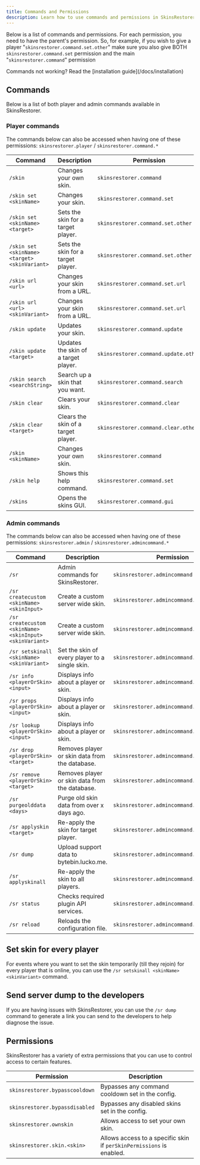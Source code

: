 ```yaml
---
title: Commands and Permissions
description: Learn how to use commands and permissions in SkinsRestorer.
---
```



Below is a list of commands and permissions. For each permission, you need to have the parent's permission.
So, for example, if you wish to give a player "`skinsrestorer.command.set.other`" make sure you also give
BOTH `skinsrestorer.command.set` permission and the main "`skinsrestorer.command`" permission

<Callout type="info" emoji="ℹ️">
  Commands not working? Read the [installation guide](/docs/installation)
</Callout>

## Commands

Below is a list of both player and admin commands available in SkinsRestorer.

### Player commands

The commands below can also be accessed when having one of these permissions:
`skinsrestorer.player` / `skinsrestorer.command.*`

| Command                                       | Description                          | Permission                           |
| --------------------------------------------- | ------------------------------------ | ------------------------------------ |
| `/skin`                                       | Changes your own skin.               | `skinsrestorer.command`              |
| `/skin set <skinName>`                        | Changes your skin.                   | `skinsrestorer.command.set`          |
| `/skin set <skinName> <target>`               | Sets the skin for a target player.   | `skinsrestorer.command.set.other`    |
| `/skin set <skinName> <target> <skinVariant>` | Sets the skin for a target player.   | `skinsrestorer.command.set.other`    |
| `/skin url <url>`                             | Changes your skin from a URL.        | `skinsrestorer.command.set.url`      |
| `/skin url <url> <skinVariant>`               | Changes your skin from a URL.        | `skinsrestorer.command.set.url`      |
| `/skin update`                                | Updates your skin.                   | `skinsrestorer.command.update`       |
| `/skin update <target>`                       | Updates the skin of a target player. | `skinsrestorer.command.update.other` |
| `/skin search <searchString>`                 | Search up a skin that you want.      | `skinsrestorer.command.search`       |
| `/skin clear`                                 | Clears your skin.                    | `skinsrestorer.command.clear`        |
| `/skin clear <target>`                        | Clears the skin of a target player.  | `skinsrestorer.command.clear.other`  |
| `/skin <skinName>`                            | Changes your own skin.               | `skinsrestorer.command`              |
| `/skin help`                                  | Shows this help command.             | `skinsrestorer.command.set`          |
| `/skins`                                      | Opens the skins GUI.                 | `skinsrestorer.command.gui`          |

### Admin commands

The commands below can also be accessed when having one of these permissions:
`skinsrestorer.admin` / `skinsrestorer.admincommand.*`

| Command                                                 | Description                                    | Permission                                |
| ------------------------------------------------------- | ---------------------------------------------- | ----------------------------------------- |
| `/sr`                                                   | Admin commands for SkinsRestorer.              | `skinsrestorer.admincommand`              |
| `/sr createcustom <skinName> <skinInput>`               | Create a custom server wide skin.              | `skinsrestorer.admincommand.createcustom` |
| `/sr createcustom <skinName> <skinInput> <skinVariant>` | Create a custom server wide skin.              | `skinsrestorer.admincommand.createcustom` |
| `/sr setskinall <skinName> <skinVariant>`               | Set the skin of every player to a single skin. | `skinsrestorer.admincommand.createcustom` |
| `/sr info <playerOrSkin> <input>`                       | Displays info about a player or skin.          | `skinsrestorer.admincommand.info`         |
| `/sr props <playerOrSkin> <input>`                      | Displays info about a player or skin.          | `skinsrestorer.admincommand.info`         |
| `/sr lookup <playerOrSkin> <input>`                     | Displays info about a player or skin.          | `skinsrestorer.admincommand.info`         |
| `/sr drop <playerOrSkin> <target>`                      | Removes player or skin data from the database. | `skinsrestorer.admincommand.drop`         |
| `/sr remove <playerOrSkin> <target>`                    | Removes player or skin data from the database. | `skinsrestorer.admincommand.drop`         |
| `/sr purgeolddata <days>`                               | Purge old skin data from over x days ago.      | `skinsrestorer.admincommand.purgeolddata` |
| `/sr applyskin <target>`                                | Re-apply the skin for target player.           | `skinsrestorer.admincommand.applyskin`    |
| `/sr dump`                                              | Upload support data to bytebin.lucko.me.       | `skinsrestorer.admincommand.dump`         |
| `/sr applyskinall`                                      | Re-apply the skin to all players.              | `skinsrestorer.admincommand.applyskinall` |
| `/sr status`                                            | Checks required plugin API services.           | `skinsrestorer.admincommand.status`       |
| `/sr reload`                                            | Reloads the configuration file.                | `skinsrestorer.admincommand.reload`       |

## Set skin for every player

For events where you want to set the skin temporarily (till they rejoin) for every player that is online,
you can use the `/sr setskinall <skinName> <skinVariant>` command.

## Send server dump to the developers

If you are having issues with SkinsRestorer,
you can use the `/sr dump` command to generate a link you can send to the developers to help diagnose the issue.

## Permissions

SkinsRestorer has a variety of extra permissions that you can use to control access to certain features.

| Permission                     | Description                                                          |
| ------------------------------ | -------------------------------------------------------------------- |
| `skinsrestorer.bypasscooldown` | Bypasses any command cooldown set in the config.                     |
| `skinsrestorer.bypassdisabled` | Bypasses any disabled skins set in the config.                       |
| `skinsrestorer.ownskin`        | Allows access to set your own skin.                                  |
| `skinsrestorer.skin.<skin>`    | Allows access to a specific skin if `perSkinPermissions` is enabled. |
